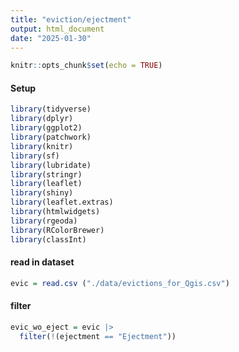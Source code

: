 ```yaml
---
title: "eviction/ejectment"
output: html_document
date: "2025-01-30"
---
```


```r
knitr::opts_chunk$set(echo = TRUE)
```

#### Setup

```r
library(tidyverse)
library(dplyr)
library(ggplot2)
library(patchwork)
library(knitr)
library(sf)
library(lubridate)
library(stringr)
library(leaflet)
library(shiny)
library(leaflet.extras)
library(htmlwidgets)
library(rgeoda)
library(RColorBrewer)
library(classInt)
```

#### read in dataset

```r
evic = read.csv ("./data/evictions_for_Qgis.csv")

```

#### filter

```r
evic_wo_eject = evic |>
  filter(!(ejectment == "Ejectment"))
  
```

